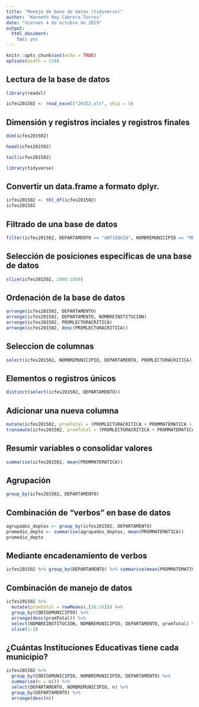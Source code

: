 ```yaml
---
title: "Manejo de base de datos (tidyverse)"
author: "Kenneth Roy Cabrera Torres"
date: "Viernes 4 de octubre de 2019"
output: 
  html_document: 
    toc: yes
---
```


```r
knitr::opts_chunk$set(echo = TRUE)
options(width = 110)
```

## Lectura de la base de datos

```r
library(readxl)
```

```r
icfes201502 <- read_excel("20152.xls", skip = 5)
```

## Dimensión y registros inciales y registros finales

```r
dim(icfes201502)
```

```r
head(icfes201502)
```

```r
tail(icfes201502)
```


```r
library(tidyverse)
```


## Convertir un data.frame a formato dplyr.

```r
icfes201502 <- tbl_df(icfes201502)
icfes201502
```

## Filtrado de una base de datos
```r
filter(icfes201502, DEPARTAMENTO == "ANTIOQUIA", NOMBREMUNICIPIO == "MEDELLIN")
```

## Selección de posiciones específicas de una base de datos
```r
slice(icfes201502, 1000:1050)
```

## Ordenación de la base de datos
```r
arrange(icfes201502, DEPARTAMENTO)
arrange(icfes201502, DEPARTAMENTO, NOMBREINSTITUCION)
arrange(icfes201502, PROMLECTURACRITICA)
arrange(icfes201502, desc(PROMLECTURACRITICA))
```

## Seleccion de columnas
```r
select(icfes201502, NOMBREMUNICIPIO, DEPARTAMENTO, PROMLECTURACRITICA)
```

## Elementos o registros únicos
```r
distinct(select(icfes201502, DEPARTAMENTO))
```

## Adicionar una nueva columna
```r
mutate(icfes201502, promTotal = (PROMLECTURACRITICA + PROMMATEMATICA + PROMINGLES)/3)
transmute(icfes201502, promTotal = (PROMLECTURACRITICA + PROMMATEMATICA + PROMINGLES)/3)
```

## Resumir variables o consolidar valores
```r
summarise(icfes201502, mean(PROMMATEMATICA))
```

## Agrupación
```r
group_by(icfes201502, DEPARTAMENTO)
```

## Combinación de "verbos" en base de datos
```r
agrupados_deptos <- group_by(icfes201502, DEPARTAMENTO)
promedio_depto <- summarise(agrupados_deptos, mean(PROMMATEMATICA))
promedio_depto
```

## Mediante encadenamiento de verbos
```r
icfes201502 %>% group_by(DEPARTAMENTO) %>% summarise(mean(PROMMATEMATICA))
```

## Combinación de manejo de datos
```r
icfes201502 %>%
  mutate(promTotal = rowMeans(.[10:16])) %>%
  group_by(CODIGOMUNICIPIO) %>%
  arrange(desc(promTotal)) %>%
  select(NOMBREINSTITUCION, NOMBREMUNICIPIO, DEPARTAMENTO, promTotal) %>%
  slice(1:3)
```

## ¿Cuántas Instituciones Educativas tiene cada municipio?
```r
icfes201502 %>%
  group_by(CODIGOMUNICIPIO, NOMBREMUNICIPIO, DEPARTAMENTO) %>%
  summarise(n = n()) %>%
  select(DEPARTAMENTO, NOMBREMUNICIPIO, n) %>%
  group_by(DEPARTAMENTO) %>% 
  arrange(desc(n))
```

